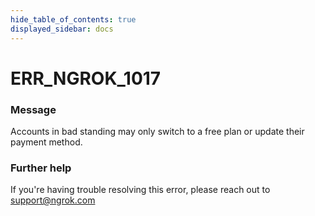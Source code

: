```yaml
---
hide_table_of_contents: true
displayed_sidebar: docs
---
```



# ERR_NGROK_1017

### Message
Accounts in bad standing may only switch to a free plan or update their payment method.

<ErrorDetails error='err_ngrok_1017' />


### Further help
If you're having trouble resolving this error, please reach out to [support@ngrok.com](mailto:support@ngrok.com?subject=Help%20with%20ERR_NGROK_1017)

